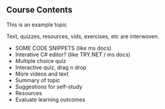 ## Course Contents

This is an example topic

Text, quizzes, resources, vids, exercises, etc are interwoven.

- SOME CODE SNIPPETS (like ms docs)
- Interative C# editor? (like TRY.NET / ms docs)
- Multiple choice quiz
- Interactive quiz, drag n drop
- More videos and text
- Summary of topic
- Suggestions for self-study
- Resources
- Evaluate learning outcomes